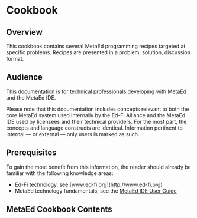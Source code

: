 
# Cookbook

## Overview

This cookbook contains several MetaEd programming recipes targeted at specific
problems. Recipes are presented in a problem, solution, discussion format.

## Audience

This documentation is for technical professionals developing with MetaEd and the
MetaEd IDE.

Please note that this documentation includes concepts relevant to both the core
MetaEd system used internally by the Ed-Fi Alliance and the MetaEd IDE used by
licensees and their technical providers. For the most part, the concepts and
language constructs are identical. Information pertinent to internal — or
external — only users is marked as such.

## Prerequisites

To gain the most benefit from this information, the reader should already be
familiar with the following knowledge areas:

* Ed-Fi technology, see [www.ed-fi.org](http://www.ed-fi.org)
* MetaEd technology fundamentals, see the [MetaEd IDE User
  Guide](../ide-user-guide/readme.md)

## MetaEd Cookbook Contents

<DocCardList />
